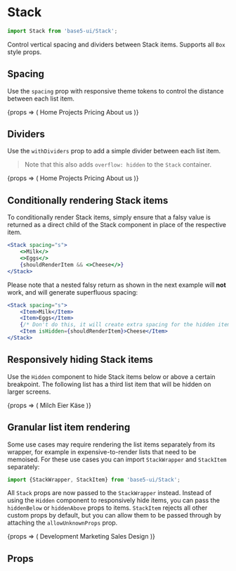 

<Meta title="Components/Stack" component={Stack} />

# Stack

```jsx
import Stack from 'base5-ui/Stack';
```

Control vertical spacing and dividers between Stack items. Supports all `Box` style props.

## Spacing

Use the `spacing` prop with responsive theme tokens to control the distance between each list item.

<Canvas>
	<Story
		name="Simple"
		args={{spacing: 's', withDividers: false}}
		argTypes={{
			spacing: {
				control: {type: 'radio'},
				options: [0, 'xxs', 'xs', 's', 'm', 'xl', 'xxl'],
			},
		}}
	>
		{props => (
			<Stack {...props}>
				<TextLink href="#">Home</TextLink>
				<TextLink href="#">Projects</TextLink>
				<TextLink href="#">Pricing</TextLink>
				<TextLink href="#">About us</TextLink>
			</Stack>
		)}
	</Story>
</Canvas>

## Dividers

Use the `withDividers` prop to add a simple divider between each list item.

> Note that this also adds `overflow: hidden` to the `Stack` container.

<Canvas>
	<Story
		name="With dividers"
		args={{spacing: 's', withDividers: true}}
		argTypes={{
			spacing: {
				control: {type: 'radio'},
				options: [0, 'xxs', 'xs', 's', 'm', 'xl', 'xxl'],
			},
		}}
	>
		{props => (
			<Stack {...props}>
				<TextLink href="#">Home</TextLink>
				<TextLink href="#">Projects</TextLink>
				<TextLink href="#">Pricing</TextLink>
				<TextLink href="#">About us</TextLink>
			</Stack>
		)}
	</Story>
</Canvas>

## Conditionally rendering Stack items

To conditionally render Stack items, simply ensure that a falsy value is returned as a direct child of the Stack component in place of the respective item.

```jsx
<Stack spacing="s">
	<>Milk</>
	<>Eggs</>
	{shouldRenderItem && <>Cheese</>}
</Stack>
```

Please note that a nested falsy return as shown in the next example will **not** work, and will generate superfluous spacing:

```jsx
<Stack spacing="s">
	<Item>Milk</Item>
	<Item>Eggs</Item>
	{/* Don't do this, it will create extra spacing for the hidden item: */}
	<Item isHidden={shouldRenderItem}>Cheese</Item>
</Stack>
```

## Responsively hiding Stack items

Use the `Hidden` component to hide Stack items below or above a certain breakpoint.
The following list has a third list item that will be hidden on larger screens.

<Canvas>
	<Story
		name="Hiding items"
		args={{
			as: 'list',
			spacing: [0, 's', 'xl'],
			withDividers: false,
			breakpoints: ['m', 'l'],
		}}
	>
		{props => (
			<Stack {...props}>
				<TextLink href="#">Milch</TextLink>
				<TextLink href="#">Eier</TextLink>
				<Hidden above="xl">
					<TextLink href="#">Käse</TextLink>
				</Hidden>
			</Stack>
		)}
	</Story>
</Canvas>

## Granular list item rendering

Some use cases may require rendering the list items separately from its wrapper,
for example in expensive-to-render lists that need to be memoised.
For these use cases you can import `StackWrapper` and `StackItem` separately:

```js
import {StackWrapper, StackItem} from 'base5-ui/Stack';
```

All `Stack` props are now passed to the `StackWrapper` instead.
Instead of using the `Hidden` component to responsively hide items, you can pass the `hiddenBelow` or `hiddenAbove` props to items.
`StackItem` rejects all other custom props by default, but you can allow them to be passed through by attaching the `allowUnknownProps` prop.

<Canvas>
	<Story
		name="Granular rendering"
		args={{
			as: 'list',
			spacing: [0, 's', 'xl'],
			withDividers: false,
			breakpoints: ['m', 'l'],
		}}
	>
		{props => (
			<StackWrapper {...props}>
				<StackItem>Development</StackItem>
				<StackItem>Marketing</StackItem>
				<StackItem hiddenBelow="xs">Sales</StackItem>
				<StackItem>Design</StackItem>
			</StackWrapper>
		)}
	</Story>
</Canvas>

## Props

<ArgsTable story="Granular rendering" />

